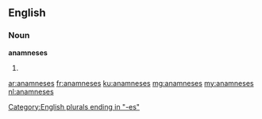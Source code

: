 ==English==

===Noun===
'''anamneses'''

# {{plural of|anamnesis}}

[[Category:English plurals ending in "-es"]]

[[ar:anamneses]]
[[fr:anamneses]]
[[ku:anamneses]]
[[mg:anamneses]]
[[my:anamneses]]
[[nl:anamneses]]